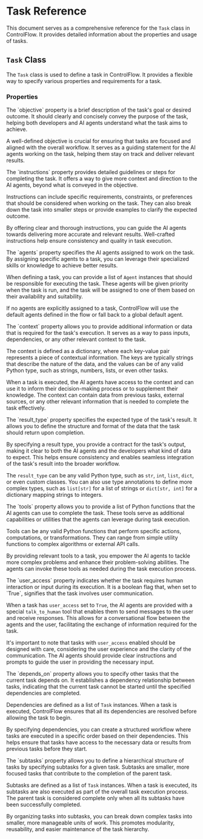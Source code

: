 # Task Reference

This document serves as a comprehensive reference for the `Task` class in ControlFlow. It provides detailed information about the properties and usage of tasks.

## `Task` Class

The `Task` class is used to define a task in ControlFlow. It provides a flexible way to specify various properties and requirements for a task.

### Properties

<ParamField path="objective" type="str" required>
The `objective` property is a brief description of the task's goal or desired outcome. It should clearly and concisely convey the purpose of the task, helping both developers and AI agents understand what the task aims to achieve.

A well-defined objective is crucial for ensuring that tasks are focused and aligned with the overall workflow. It serves as a guiding statement for the AI agents working on the task, helping them stay on track and deliver relevant results.
</ParamField>

<ParamField path="instructions" type="str">
The `instructions` property provides detailed guidelines or steps for completing the task. It offers a way to give more context and direction to the AI agents, beyond what is conveyed in the objective.

Instructions can include specific requirements, constraints, or preferences that should be considered when working on the task. They can also break down the task into smaller steps or provide examples to clarify the expected outcome.

By offering clear and thorough instructions, you can guide the AI agents towards delivering more accurate and relevant results. Well-crafted instructions help ensure consistency and quality in task execution.
</ParamField>

<ParamField path="agents" type="list[Agent]">
The `agents` property specifies the AI agents assigned to work on the task. By assigning specific agents to a task, you can leverage their specialized skills or knowledge to achieve better results.

When defining a task, you can provide a list of `Agent` instances that should be responsible for executing the task. These agents will be given priority when the task is run, and the task will be assigned to one of them based on their availability and suitability.

If no agents are explicitly assigned to a task, ControlFlow will use the default agents defined in the flow or fall back to a global default agent.
</ParamField>

<ParamField path="context" type="dict">
The `context` property allows you to provide additional information or data that is required for the task's execution. It serves as a way to pass inputs, dependencies, or any other relevant context to the task.

The context is defined as a dictionary, where each key-value pair represents a piece of contextual information. The keys are typically strings that describe the nature of the data, and the values can be of any valid Python type, such as strings, numbers, lists, or even other tasks.

When a task is executed, the AI agents have access to the context and can use it to inform their decision-making process or to supplement their knowledge. The context can contain data from previous tasks, external sources, or any other relevant information that is needed to complete the task effectively.
</ParamField>

<ParamField path="result_type" type="type">
The `result_type` property specifies the expected type of the task's result. It allows you to define the structure and format of the data that the task should return upon completion.

By specifying a result type, you provide a contract for the task's output, making it clear to both the AI agents and the developers what kind of data to expect. This helps ensure consistency and enables seamless integration of the task's result into the broader workflow.

The `result_type` can be any valid Python type, such as `str`, `int`, `list`, `dict`, or even custom classes. You can also use type annotations to define more complex types, such as `list[str]` for a list of strings or `dict[str, int]` for a dictionary mapping strings to integers.
</ParamField>

<ParamField path="tools" type="list[Callable]">
The `tools` property allows you to provide a list of Python functions that the AI agents can use to complete the task. These tools serve as additional capabilities or utilities that the agents can leverage during task execution.

Tools can be any valid Python functions that perform specific actions, computations, or transformations. They can range from simple utility functions to complex algorithms or external API calls.

By providing relevant tools to a task, you empower the AI agents to tackle more complex problems and enhance their problem-solving abilities. The agents can invoke these tools as needed during the task execution process.
</ParamField>

<ParamField path="user_access" type="bool">
The `user_access` property indicates whether the task requires human interaction or input during its execution. It is a boolean flag that, when set to `True`, signifies that the task involves user communication.

When a task has `user_access` set to `True`, the AI agents are provided with a special `talk_to_human` tool that enables them to send messages to the user and receive responses. This allows for a conversational flow between the agents and the user, facilitating the exchange of information required for the task.

It's important to note that tasks with `user_access` enabled should be designed with care, considering the user experience and the clarity of the communication. The AI agents should provide clear instructions and prompts to guide the user in providing the necessary input.
</ParamField>

<ParamField path="depends_on" type="list[Task]">
The `depends_on` property allows you to specify other tasks that the current task depends on. It establishes a dependency relationship between tasks, indicating that the current task cannot be started until the specified dependencies are completed.

Dependencies are defined as a list of `Task` instances. When a task is executed, ControlFlow ensures that all its dependencies are resolved before allowing the task to begin.

By specifying dependencies, you can create a structured workflow where tasks are executed in a specific order based on their dependencies. This helps ensure that tasks have access to the necessary data or results from previous tasks before they start.
</ParamField>

<ParamField path="subtasks" type="list[Task]">
The `subtasks` property allows you to define a hierarchical structure of tasks by specifying subtasks for a given task. Subtasks are smaller, more focused tasks that contribute to the completion of the parent task.

Subtasks are defined as a list of `Task` instances. When a task is executed, its subtasks are also executed as part of the overall task execution process. The parent task is considered complete only when all its subtasks have been successfully completed.

By organizing tasks into subtasks, you can break down complex tasks into smaller, more manageable units of work. This promotes modularity, reusability, and easier maintenance of the task hierarchy.
</ParamField>